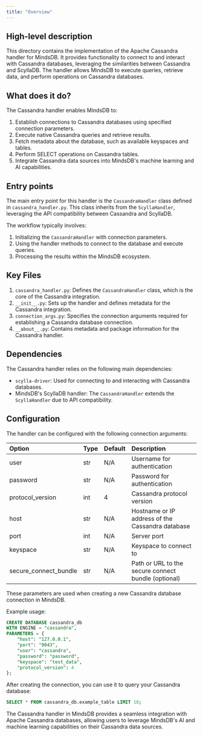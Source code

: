 ```yaml
---
title: "Overview"
---
```


## High-level description
This directory contains the implementation of the Apache Cassandra handler for MindsDB. It provides functionality to connect to and interact with Cassandra databases, leveraging the similarities between Cassandra and ScyllaDB. The handler allows MindsDB to execute queries, retrieve data, and perform operations on Cassandra databases.

## What does it do?
The Cassandra handler enables MindsDB to:
1. Establish connections to Cassandra databases using specified connection parameters.
2. Execute native Cassandra queries and retrieve results.
3. Fetch metadata about the database, such as available keyspaces and tables.
4. Perform SELECT operations on Cassandra tables.
5. Integrate Cassandra data sources into MindsDB's machine learning and AI capabilities.

## Entry points
The main entry point for this handler is the `CassandraHandler` class defined in `cassandra_handler.py`. This class inherits from the `ScyllaHandler`, leveraging the API compatibility between Cassandra and ScyllaDB.

The workflow typically involves:
1. Initializing the `CassandraHandler` with connection parameters.
2. Using the handler methods to connect to the database and execute queries.
3. Processing the results within the MindsDB ecosystem.

## Key Files
1. `cassandra_handler.py`: Defines the `CassandraHandler` class, which is the core of the Cassandra integration.
2. `__init__.py`: Sets up the handler and defines metadata for the Cassandra integration.
3. `connection_args.py`: Specifies the connection arguments required for establishing a Cassandra database connection.
4. `__about__.py`: Contains metadata and package information for the Cassandra handler.

## Dependencies
The Cassandra handler relies on the following main dependencies:
- `scylla-driver`: Used for connecting to and interacting with Cassandra databases.
- MindsDB's ScyllaDB handler: The `CassandraHandler` extends the `ScyllaHandler` due to API compatibility.

## Configuration
The handler can be configured with the following connection arguments:

| Option | Type | Default | Description |
|:-------|:-----|:--------|:------------|
| user | str | N/A | Username for authentication |
| password | str | N/A | Password for authentication |
| protocol_version | int | 4 | Cassandra protocol version |
| host | str | N/A | Hostname or IP address of the Cassandra database |
| port | int | N/A | Server port |
| keyspace | str | N/A | Keyspace to connect to |
| secure_connect_bundle | str | N/A | Path or URL to the secure connect bundle (optional) |

These parameters are used when creating a new Cassandra database connection in MindsDB.

Example usage:
```sql
CREATE DATABASE cassandra_db
WITH ENGINE = "cassandra",
PARAMETERS = {
    "host": "127.0.0.1",
    "port": "9043",
    "user": "cassandra",
    "password": "password",
    "keyspace": "test_data",
    "protocol_version": 4
};
```

After creating the connection, you can use it to query your Cassandra database:

```sql
SELECT * FROM cassandra_db.example_table LIMIT 10;
```

The Cassandra handler in MindsDB provides a seamless integration with Apache Cassandra databases, allowing users to leverage MindsDB's AI and machine learning capabilities on their Cassandra data sources.
